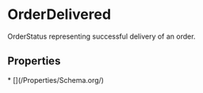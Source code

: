 # OrderDelivered

OrderStatus representing successful delivery of an order.

## Properties

<Grid>
* [](/Properties/Schema.org/)

</Grid>

